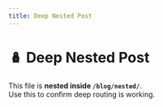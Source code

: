 ```yaml
---
title: Deep Nested Post
---
```


# 🪆 Deep Nested Post

This file is **nested inside `/blog/nested/`**.  
Use this to confirm deep routing is working.
